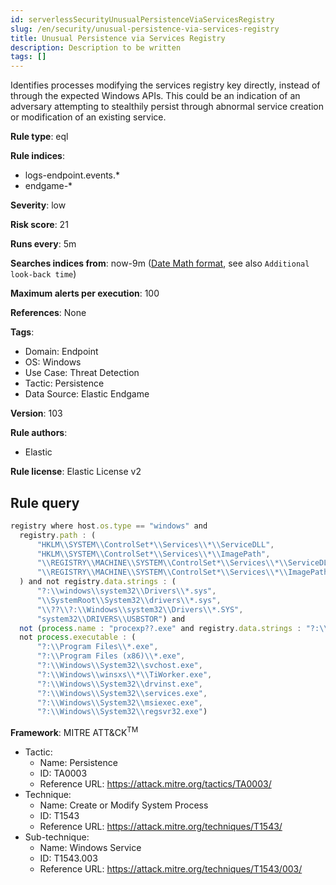 ```yaml
---
id: serverlessSecurityUnusualPersistenceViaServicesRegistry
slug: /en/security/unusual-persistence-via-services-registry
title: Unusual Persistence via Services Registry
description: Description to be written
tags: []
---
```


<div id="unusual-persistence-via-services-registry"></div>

Identifies processes modifying the services registry key directly, instead of through the expected Windows APIs. This could be an indication of an adversary attempting to stealthily persist through abnormal service creation or modification of an existing service.

**Rule type**: eql

**Rule indices**: 

* logs-endpoint.events.*
* endgame-*

**Severity**: low

**Risk score**: 21

**Runs every**: 5m

**Searches indices from**: now-9m ([Date Math format](((ref))/common-options.html#date-math), see also <DocLink id="serverlessSecurityRulesUiCreate" section="set-the-rules-schedule">`Additional look-back time`</DocLink>)

**Maximum alerts per execution**: 100

**References**: None

**Tags**: 

* Domain: Endpoint
* OS: Windows
* Use Case: Threat Detection
* Tactic: Persistence
* Data Source: Elastic Endgame

**Version**: 103

**Rule authors**: 

* Elastic

**Rule license**: Elastic License v2

## Rule query

```js
registry where host.os.type == "windows" and
  registry.path : (
      "HKLM\\SYSTEM\\ControlSet*\\Services\\*\\ServiceDLL",
      "HKLM\\SYSTEM\\ControlSet*\\Services\\*\\ImagePath",
      "\\REGISTRY\\MACHINE\\SYSTEM\\ControlSet*\\Services\\*\\ServiceDLL",
      "\\REGISTRY\\MACHINE\\SYSTEM\\ControlSet*\\Services\\*\\ImagePath"
  ) and not registry.data.strings : (
      "?:\\windows\\system32\\Drivers\\*.sys",
      "\\SystemRoot\\System32\\drivers\\*.sys",
      "\\??\\?:\\Windows\\system32\\Drivers\\*.SYS",
      "system32\\DRIVERS\\USBSTOR") and
  not (process.name : "procexp??.exe" and registry.data.strings : "?:\\*\\procexp*.sys") and
  not process.executable : (
      "?:\\Program Files\\*.exe",
      "?:\\Program Files (x86)\\*.exe",
      "?:\\Windows\\System32\\svchost.exe",
      "?:\\Windows\\winsxs\\*\\TiWorker.exe",
      "?:\\Windows\\System32\\drvinst.exe",
      "?:\\Windows\\System32\\services.exe",
      "?:\\Windows\\System32\\msiexec.exe",
      "?:\\Windows\\System32\\regsvr32.exe")

```

**Framework**: MITRE ATT&CK<sup>TM</sup>

* Tactic:
    * Name: Persistence
    * ID: TA0003
    * Reference URL: https://attack.mitre.org/tactics/TA0003/
* Technique:
    * Name: Create or Modify System Process
    * ID: T1543
    * Reference URL: https://attack.mitre.org/techniques/T1543/
* Sub-technique:
    * Name: Windows Service
    * ID: T1543.003
    * Reference URL: https://attack.mitre.org/techniques/T1543/003/

